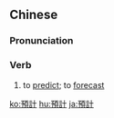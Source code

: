 {{also|预计}}
==Chinese==
{{zh-forms|s=预计}}

===Pronunciation===
{{zh-pron
|m=yùjì
|c=jyu6 gai3
|mn=qz:īr-kè/tp,xm:ū-kè/kh,zz:ī-kè
|cat=v
}}

===Verb===
{{zh-verb}}

# to [[predict]]; to [[forecast]]

[[ko:預計]]
[[hu:預計]]
[[ja:預計]]